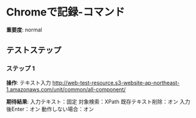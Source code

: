 # Chromeで記録-コマンド

**重要度**: normal

## テストステップ

### ステップ 1

**操作**: テキスト入力
http://web-test-resource.s3-website-ap-northeast-1.amazonaws.com/unit/common/all-component/

**期待結果**:
入力テキスト：固定
対象検索：XPath
既存テキスト削除：オン
入力後Enter：オン
動作しない場合：オン


